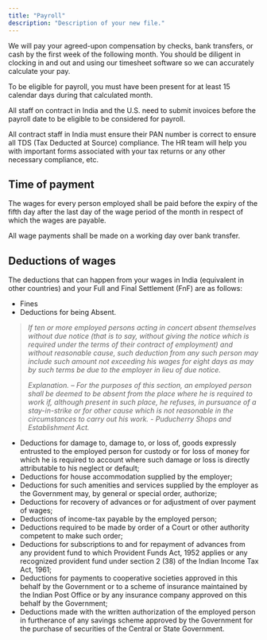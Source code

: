 ```yaml
---
title: "Payroll"
description: "Description of your new file."
---
```


We will pay your agreed-upon compensation by checks, bank transfers, or cash by the first week of the following month. You should be diligent in clocking in and out and using our timesheet software so we can accurately calculate your pay.

To be eligible for payroll, you must have been present for at least 15 calendar days during that calculated month.

All staff on contract in India and the U.S. need to submit invoices before the payroll date to be eligible to be considered for payroll.

All contract staff in India must ensure their PAN number is correct to ensure all TDS (Tax Deducted at Source) compliance. The HR team will help you with important forms associated with your tax returns or any other necessary compliance, etc.

## Time of payment 

The wages for every person employed shall be paid before the expiry of the fifth day after the last day of the wage period of the month in respect of which the wages are payable.

All wage payments shall be made on a working day over bank transfer.

## Deductions of wages 

The deductions that can happen from your wages in India (equivalent in other countries) and your Full and Final Settlement (FnF) are as follows:

- Fines
- Deductions for being Absent.

> _If ten or more employed persons acting in concert absent themselves without due notice (that is to say, without giving the notice which is required under the terms of their contract of employment) and without reasonable cause, such deduction from any such person may include such amount not exceeding his wages for eight days as may by such terms be due to the employer in lieu of due notice._
>
> _Explanation. – For the purposes of this section, an employed person shall be deemed to be absent from the place where he is required to work if, although present in such place, he refuses, in pursuance of a stay-in-strike or for other cause which is not reasonable in the circumstances to carry out his work. - Puducherry Shops and Establishment Act._

- Deductions for damage to, damage to, or loss of, goods expressly entrusted to the employed person for custody or for loss of money for which he is required to account where such damage or loss is directly attributable to his neglect or default;
- Deductions for house accommodation supplied by the employer;
- Deductions for such amenities and services supplied by the employer as the Government may, by general or special order, authorize;
- Deductions for recovery of advances or for adjustment of over payment of wages;
- Deductions of income-tax payable by the employed person;
- Deductions required to be made by order of a Court or other authority competent to make such order;
- Deductions for subscriptions to and for repayment of advances from any provident fund to which Provident Funds Act, 1952 applies or any recognized provident fund under section 2 (38) of the Indian Income Tax Act, 1961;
- Deductions for payments to cooperative societies approved in this behalf by the Government or to a scheme of insurance maintained by the Indian Post Office or by any insurance company approved on this behalf by the Government;
- Deductions made with the written authorization of the employed person in furtherance of any savings scheme approved by the Government for the purchase of securities of the Central or State Government.